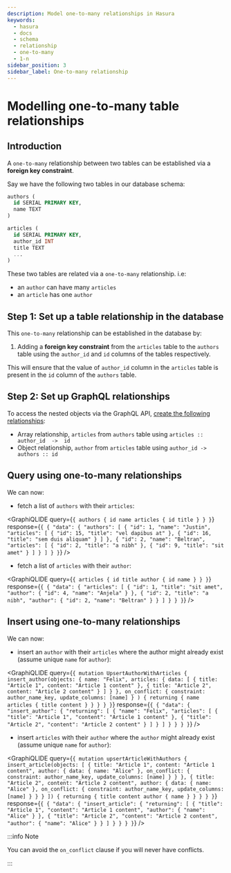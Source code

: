 ```yaml
---
description: Model one-to-many relationships in Hasura
keywords:
  - hasura
  - docs
  - schema
  - relationship
  - one-to-many
  - 1-n
sidebar_position: 3
sidebar_label: One-to-many relationship
---
```




# Modelling one-to-many table relationships

## Introduction

A `one-to-many` relationship between two tables can be established via a
**foreign key constraint**.

Say we have the following two tables in our database schema:

```sql
authors (
  id SERIAL PRIMARY KEY,
  name TEXT
)

articles (
  id SERIAL PRIMARY KEY,
  author_id INT
  title TEXT
  ...
)
```

These two tables are related via a `one-to-many` relationship. i.e:

-   an `author` can have many `articles`
-   an `article` has one `author`

## Step 1: Set up a table relationship in the database

This `one-to-many` relationship can be established in the database by:

1.  Adding a **foreign key constraint** from the `articles` table to the
    `authors` table using the `author_id` and `id` columns of the tables
    respectively.

This will ensure that the value of `author_id` column in the `articles`
table is present in the `id` column of the `authors` table.

## Step 2: Set up GraphQL relationships

To access the nested objects via the GraphQL API,
[create the following relationships](/graphql/core/databases/postgres/schema/table-relationships/create.mdx):

-   Array relationship, `articles` from `authors` table using
    `articles :: author_id  ->  id`
-   Object relationship, `author` from `articles` table using
    `author_id -> authors :: id`

## Query using one-to-many relationships

We can now:

-   fetch a list of `authors` with their `articles`:

<GraphiQLIDE
  query={`{
    authors {
        id
        name
        articles {
          id
          title
        }
      }
  }`}
  response={`{
  {
  "data": {
  "authors": [
  {
  "id": 1,
  "name": "Justin",
  "articles": [
  {
  "id": 15,
  "title": "vel dapibus at"
  },
  {
  "id": 16,
  "title": "sem duis aliquam"
  }
  ]
  },
  {
  "id": 2,
  "name": "Beltran",
  "articles": [
  {
  "id": 2,
  "title": "a nibh"
  },
  {
  "id": 9,
  "title": "sit amet"
  }
  ]
  }
  ]
  }
}`}
/>

-   fetch a list of `articles` with their `author`:

<GraphiQLIDE
  query={`{
    articles {
        id
        title
        author {
          id
          name
        }
      }
  }`}
  response={`{
  {
"data": {
"articles": [
{
"id": 1,
"title": "sit amet",
"author": {
"id": 4,
"name": "Anjela"
}
},
{
"id": 2,
"title": "a nibh",
"author": {
"id": 2,
"name": "Beltran"
}
}
]
}
}
}`}
/>

## Insert using one-to-many relationships

We can now:

-   insert an `author` with their `articles` where the author might
    already exist (assume unique `name` for `author`):

<GraphiQLIDE
  query={`{
    mutation UpsertAuthorWithArticles {
insert_author(objects: {
name: "Felix",
articles: {
data: [
{
title: "Article 1",
content: "Article 1 content"
},
{
title: "Article 2",
content: "Article 2 content"
}
]
}
},
on_conflict: {
constraint: author_name_key,
update_columns: [name]
}
) {
returning {
name
articles {
title
content
}
}
}
}
  }`}
  response={`{
  {
"data": {
"insert_author": {
"returning": [
{
"name": "Felix",
"articles": [
{
"title": "Article 1",
"content": "Article 1 content"
},
{
"title": "Article 2",
"content": "Article 2 content"
}
]
}
]
}
}
}
}`}
/>

-   insert `articles` with their `author` where the `author` might
    already exist (assume unique `name` for `author`):

<GraphiQLIDE
  query={`{
    mutation upsertArticleWithAuthors {
insert_article(objects: [
{
title: "Article 1",
content: "Article 1 content",
author: {
data: {
name: "Alice"
},
on_conflict: {
constraint: author_name_key,
update_columns: [name]
}
}
},
{
title: "Article 2",
content: "Article 2 content",
author: {
data: {
name: "Alice"
},
on_conflict: {
constraint: author_name_key,
update_columns: [name]
}
}
}
]) {
returning {
title
content
author {
name
}
}
}
}
  }`}
  response={`{
  {
"data": {
"insert_article": {
"returning": [
{
"title": "Article 1",
"content": "Article 1 content",
"author": {
"name": "Alice"
}
},
{
"title": "Article 2",
"content": "Article 2 content",
"author": {
"name": "Alice"
}
}
]
}
}
}
}`}
/>

:::info Note

You can avoid the `on_conflict` clause if you will never have conflicts.

:::